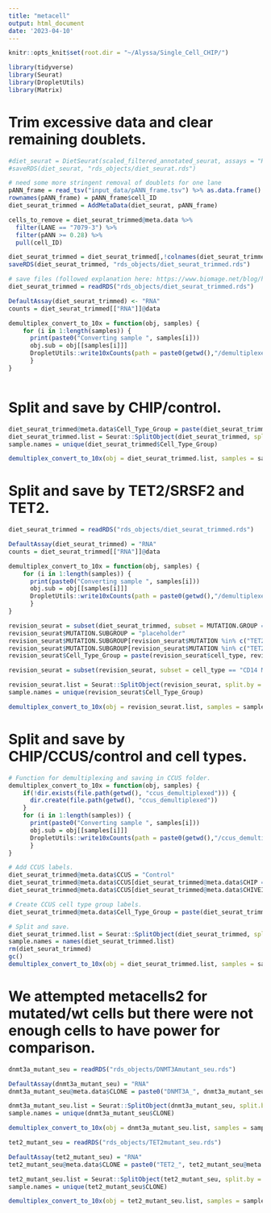 ```yaml
---
title: "metacell"
output: html_document
date: '2023-04-10'
---
```


```r
knitr::opts_knit$set(root.dir = "~/Alyssa/Single_Cell_CHIP/")

library(tidyverse)
library(Seurat)
library(DropletUtils)
library(Matrix)
```

# Trim excessive data and clear remaining doublets.
```r
#diet_seurat = DietSeurat(scaled_filtered_annotated_seurat, assays = "RNA")
#saveRDS(diet_seurat, "rds_objects/diet_seurat.rds")

# need some more stringent removal of doublets for one lane
pANN_frame = read_tsv("input_data/pANN_frame.tsv") %>% as.data.frame()
rownames(pANN_frame) = pANN_frame$cell_ID
diet_seurat_trimmed = AddMetaData(diet_seurat, pANN_frame)

cells_to_remove = diet_seurat_trimmed@meta.data %>%
  filter(LANE == "7079-3") %>%
  filter(pANN >= 0.28) %>%
  pull(cell_ID)

diet_seurat_trimmed = diet_seurat_trimmed[,!colnames(diet_seurat_trimmed) %in% cells_to_remove]
saveRDS(diet_seurat_trimmed, "rds_objects/diet_seurat_trimmed.rds")

```

```r
# save files (followed explanation here: https://www.biomage.net/blog/how-to-demultiplex-a-seurat-object-and-convert-it-to-10x-files)
diet_seurat_trimmed = readRDS("rds_objects/diet_seurat_trimmed.rds")

DefaultAssay(diet_seurat_trimmed) <- "RNA"
counts = diet_seurat_trimmed[["RNA"]]@data

demultiplex_convert_to_10x = function(obj, samples) { 
    for (i in 1:length(samples)) {
      print(paste0("Converting sample ", samples[i]))
      obj.sub = obj[[samples[i]]]
      DropletUtils::write10xCounts(path = paste0(getwd(),"/demultiplexed_cell_types/",samples[i]), x = obj.sub[["RNA"]]@data, type = "sparse", version="3")
      }
}



```


# Split and save by CHIP/control.
```r
diet_seurat_trimmed@meta.data$Cell_Type_Group = paste(diet_seurat_trimmed@meta.data$cell_type, diet_seurat_trimmed@meta.data$GROUP)
diet_seurat_trimmed.list = Seurat::SplitObject(diet_seurat_trimmed, split.by = "Cell_Type_Group")
sample.names = unique(diet_seurat_trimmed$Cell_Type_Group)

demultiplex_convert_to_10x(obj = diet_seurat_trimmed.list, samples = sample.names)

```


# Split and save by TET2/SRSF2 and TET2.
```r
diet_seurat_trimmed = readRDS("rds_objects/diet_seurat_trimmed.rds")

DefaultAssay(diet_seurat_trimmed) = "RNA"
counts = diet_seurat_trimmed[["RNA"]]@data

demultiplex_convert_to_10x = function(obj, samples) { 
    for (i in 1:length(samples)) {
      print(paste0("Converting sample ", samples[i]))
      obj.sub = obj[[samples[i]]]
      DropletUtils::write10xCounts(path = paste0(getwd(),"/demultiplexed_cell_types_revision/",samples[i]), x = obj.sub[["RNA"]]@data, type = "sparse", version="3")
      }
}

revision_seurat = subset(diet_seurat_trimmed, subset = MUTATION.GROUP == "TET2")
revision_seurat$MUTATION.SUBGROUP = "placeholder"
revision_seurat$MUTATION.SUBGROUP[revision_seurat$MUTATION %in% c("TET2 V1900F (2%)", "TET2 G68X (2%)", "TET2 (33%)", "TET2 (6.2%)", "TET2 C1378Y (23%)")] = "TET2"
revision_seurat$MUTATION.SUBGROUP[revision_seurat$MUTATION %in% c("TET2 R1516X (30%), TET2 Q659X (29%), SRSF2 P95H (3%)", "SRSF2 P95R (40%), TET2 L957Ifs*15 (51%)", "SRSF2 (33%), TET2 Y1245Lfs*22 (27%), TET2 Q742X(42%)")] = "TET2_SRSF2"
revision_seurat$Cell_Type_Group = paste(revision_seurat$cell_type, revision_seurat$MUTATION.SUBGROUP, revision_seurat$STIM)

revision_seurat = subset(revision_seurat, subset = cell_type == "CD14 Monos")

revision_seurat.list = Seurat::SplitObject(revision_seurat, split.by = "Cell_Type_Group")
sample.names = unique(revision_seurat$Cell_Type_Group)

demultiplex_convert_to_10x(obj = revision_seurat.list, samples = sample.names)

```

# Split and save by CHIP/CCUS/control and cell types.
```r
# Function for demultiplexing and saving in CCUS folder.
demultiplex_convert_to_10x = function(obj, samples) { 
    if(!dir.exists(file.path(getwd(), "ccus_demultiplexed"))) {
      dir.create(file.path(getwd(), "ccus_demultiplexed"))
    }
    for (i in 1:length(samples)) {
      print(paste0("Converting sample ", samples[i]))
      obj.sub = obj[[samples[i]]]
      DropletUtils::write10xCounts(path = paste0(getwd(),"/ccus_demultiplexed_cell_types/",samples[i]), x = obj.sub[["RNA"]]@data, type = "sparse", version="3")
      }
}

# Add CCUS labels.
diet_seurat_trimmed@meta.data$CCUS = "Control"
diet_seurat_trimmed@meta.data$CCUS[diet_seurat_trimmed@meta.data$CHIP == "chip"] = "CHIP"
diet_seurat_trimmed@meta.data$CCUS[diet_seurat_trimmed@meta.data$CHIVEID %in% c("CH-20-004", "CH-21-014", "CH-21-073")] = "CCUS"

# Create CCUS cell type group labels.
diet_seurat_trimmed@meta.data$Cell_Type_Group = paste(diet_seurat_trimmed@meta.data$cell_type, diet_seurat_trimmed@meta.data$MUTATION.GROUP, diet_seurat_trimmed@meta.data$CCUS, diet_seurat_trimmed@meta.data$STIM, sep = "_")

# Split and save.
diet_seurat_trimmed.list = Seurat::SplitObject(diet_seurat_trimmed, split.by = "Cell_Type_Group")
sample.names = names(diet_seurat_trimmed.list)
rm(diet_seurat_trimmed)
gc()
demultiplex_convert_to_10x(obj = diet_seurat_trimmed.list, samples = sample.names)
```



# We attempted metacells2 for mutated/wt cells but there were not enough cells to have power for comparison.
```r
dnmt3a_mutant_seu = readRDS("rds_objects/DNMT3Amutant_seu.rds")

DefaultAssay(dnmt3a_mutant_seu) = "RNA"
dnmt3a_mutant_seu@meta.data$CLONE = paste0("DNMT3A_", dnmt3a_mutant_seu@meta.data$CLONE, "_", gsub(" ", "_", dnmt3a_mutant_seu@meta.data$cell_type))

dnmt3a_mutant_seu.list = Seurat::SplitObject(dnmt3a_mutant_seu, split.by = "CLONE")
sample.names = unique(dnmt3a_mutant_seu$CLONE)

demultiplex_convert_to_10x(obj = dnmt3a_mutant_seu.list, samples = sample.names)

```

```r
tet2_mutant_seu = readRDS("rds_objects/TET2mutant_seu.rds")

DefaultAssay(tet2_mutant_seu) = "RNA"
tet2_mutant_seu@meta.data$CLONE = paste0("TET2_", tet2_mutant_seu@meta.data$CLONE, "_", gsub(" ", "_", tet2_mutant_seu@meta.data$cell_type))

tet2_mutant_seu.list = Seurat::SplitObject(tet2_mutant_seu, split.by = "CLONE")
sample.names = unique(tet2_mutant_seu$CLONE)

demultiplex_convert_to_10x(obj = tet2_mutant_seu.list, samples = sample.names)

```
